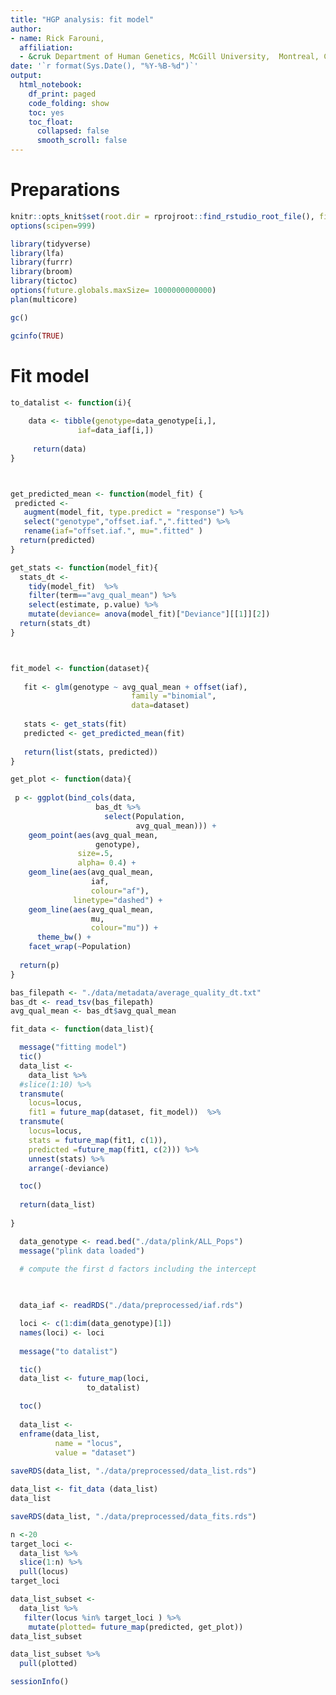 ```yaml
---
title: "HGP analysis: fit model"
author: 
- name: Rick Farouni, 
  affiliation:
  - &cruk Department of Human Genetics, McGill University,  Montreal, Canada
date: '`r format(Sys.Date(), "%Y-%B-%d")`'
output:
  html_notebook:
    df_print: paged
    code_folding: show
    toc: yes
    toc_float: 
      collapsed: false
      smooth_scroll: false
---
```


# Preparations

```r
knitr::opts_knit$set(root.dir = rprojroot::find_rstudio_root_file(), fig.width=16)
options(scipen=999)
```

```r
library(tidyverse)
library(lfa)
library(furrr)
library(broom)
library(tictoc)
options(future.globals.maxSize= 1000000000000)
plan(multicore)
```

```r
gc()
```

```r
gcinfo(TRUE) 
```



#  Fit model



```r

to_datalist <- function(i){
  
    data <- tibble(genotype=data_genotype[i,],
               iaf=data_iaf[i,])
               
     return(data)       
}



get_predicted_mean <- function(model_fit) {
 predicted <- 
   augment(model_fit, type.predict = "response") %>%
   select("genotype","offset.iaf.",".fitted") %>%
   rename(iaf="offset.iaf.", mu=".fitted" )
  return(predicted)
}

get_stats <- function(model_fit){
  stats_dt <- 
    tidy(model_fit)  %>%
    filter(term=="avg_qual_mean") %>%
    select(estimate, p.value) %>%
    mutate(deviance= anova(model_fit)["Deviance"][[1]][2])
  return(stats_dt)
}



fit_model <- function(dataset){
  
   fit <- glm(genotype ~ avg_qual_mean + offset(iaf),
                           family ="binomial",
                           data=dataset)
   
   stats <- get_stats(fit)
   predicted <- get_predicted_mean(fit)
   
   return(list(stats, predicted))
}

get_plot <- function(data){
  
 p <- ggplot(bind_cols(data, 
                   bas_dt %>% 
                     select(Population,
                            avg_qual_mean))) +
    geom_point(aes(avg_qual_mean, 
                   genotype),
               size=.5,
               alpha= 0.4) +
    geom_line(aes(avg_qual_mean,
                  iaf, 
                  colour="af"),
              linetype="dashed") +
    geom_line(aes(avg_qual_mean,
                  mu,
                  colour="mu")) +
      theme_bw() +
    facet_wrap(~Population)
  
  return(p)
}
```


```r
bas_filepath <- "./data/metadata/average_quality_dt.txt"
bas_dt <- read_tsv(bas_filepath)
avg_qual_mean <- bas_dt$avg_qual_mean
```



```r
fit_data <- function(data_list){

  message("fitting model")
  tic()
  data_list <- 
    data_list %>%
  #slice(1:10) %>%
  transmute(
    locus=locus,
    fit1 = future_map(dataset, fit_model))  %>%
  transmute(
    locus=locus,
    stats = future_map(fit1, c(1)),
    predicted =future_map(fit1, c(2))) %>%
    unnest(stats) %>%
    arrange(-deviance) 

  toc()
  
  return(data_list)
  
}


```

```r
  data_genotype <- read.bed("./data/plink/ALL_Pops")
  message("plink data loaded")

  # compute the first d factors including the intercept
  
  

  data_iaf <- readRDS("./data/preprocessed/iaf.rds")

  loci <- c(1:dim(data_genotype)[1])
  names(loci) <- loci
  
  message("to datalist")

  tic()
  data_list <- future_map(loci, 
                 to_datalist) 

  toc()
  
  data_list <- 
  enframe(data_list,
          name = "locus", 
          value = "dataset")
  
saveRDS(data_list, "./data/preprocessed/data_list.rds")
```

```r
data_list <- fit_data (data_list)
data_list
```

```r
saveRDS(data_list, "./data/preprocessed/data_fits.rds")
```


```r
n <-20
target_loci <- 
  data_list %>% 
  slice(1:n) %>% 
  pull(locus)
target_loci 
```

```r
data_list_subset <- 
  data_list %>%
   filter(locus %in% target_loci ) %>%
    mutate(plotted= future_map(predicted, get_plot)) 
data_list_subset
```



```r
data_list_subset %>%
  pull(plotted)
```




```r
sessionInfo()
```








